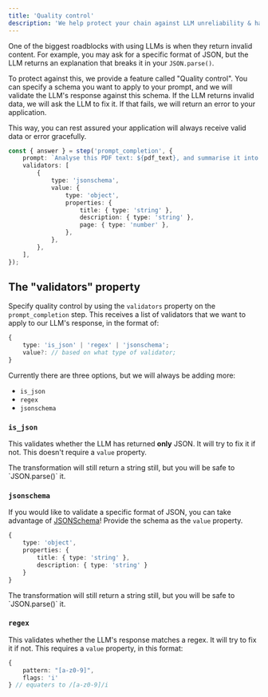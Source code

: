 ```yaml
---
title: 'Quality control'
description: 'We help protect your chain against LLM unreliability & hallucinations'
---
```


One of the biggest roadblocks with using LLMs is when they return invalid content. For example, you may ask for a specific format of JSON, but the LLM returns an explanation that breaks it in your `JSON.parse()`.

To protect against this, we provide a feature called "Quality control". You can specify a schema you want to apply to your prompt, and we will validate the LLM's response against this schema. If the LLM returns invalid data, we will ask the LLM to fix it. If that fails, we will return an error to your application.

This way, you can rest assured your application will always receive valid data or error gracefully.

```ts
const { answer } = step('prompt_completion', {
    prompt: `Analyse this PDF text: ${pdf_text}, and summarise it into a JSON with the following properties: 'title', 'description', 'page'.`,
    validators: [
        {
            type: 'jsonschema',
            value: {
                type: 'object',
                properties: {
                    title: { type: 'string' },
                    description: { type: 'string' },
                    page: { type: 'number' },
                },
            },
        },
    ],
});
```

## The "validators" property

Specify quality control by using the `validators` property on the `prompt_completion` step. This receives a list of validators that we want to apply to our LLM's response, in the format of:

```ts
{
    type: 'is_json' | 'regex' | 'jsonschema';
    value?: // based on what type of validator;
}
```

Currently there are three options, but we will always be adding more:

-   `is_json`
-   `regex`
-   `jsonschema`

### `is_json`

This validates whether the LLM has returned **only** JSON. It will try to fix it if not. This doesn't require a `value` property.

<Warning>
    The transformation will still return a string still, but you will be safe to
    `JSON.parse()` it.
</Warning>

### `jsonschema`

If you would like to validate a specific format of JSON, you can take advantage of [JSONSchema](https://cswr.github.io/JsonSchema/spec/basic_types/)! Provide the schema as the `value` property.

```ts
{
    type: 'object',
    properties: {
        title: { type: 'string' },
        description: { type: 'string' }
    }
}
```

<Warning>
    The transformation will still return a string still, but you will be safe to
    `JSON.parse()` it.
</Warning>

### `regex`

This validates whether the LLM's response matches a regex. It will try to fix it if not. This requires a `value` property, in this format:

```ts
{
    pattern: "[a-z0-9]",
    flags: 'i'
} // equaters to /[a-z0-9]/i
```
